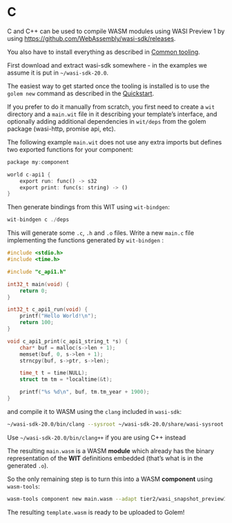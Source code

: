 
# C

C and C++ can be used to compile WASM modules using WASI Preview 1 by using https://github.com/WebAssembly/wasi-sdk/releases.

You also have to install everything as described in [Common tooling](/building-templates/common-tooling).

First download and extract wasi-sdk somewhere - in the examples we assume it is put in `~/wasi-sdk-20.0`.

The easiest way to get started once the tooling is installed is to use the `golem new` command as described in the [Quickstart](/getting-started/quickstart).

If you prefer to do it manually from scratch, you first need to create a `wit` directory and a `main.wit` file in it describing your template’s interface, and optionally adding additional dependencies in `wit/deps` from the golem package (wasi-http, promise api, etc).

The following example `main.wit` does not use any extra imports but defines two exported functions for your component:

```rust
package my:component

world c-api1 {
    export run: func() -> s32
    export print: func(s: string) -> ()
}
```

Then generate bindings from this WIT using `wit-bindgen`:

```rust
wit-bindgen c ./deps
```

This will generate some `.c`, `.h` and `.o` files. Write a new `main.c` file implementing the functions generated by `wit-bindgen` :

```c
#include <stdio.h>
#include <time.h>

#include "c_api1.h"

int32_t main(void) {
    return 0;
}

int32_t c_api1_run(void) {
    printf("Hello World!\n");
    return 100;
}

void c_api1_print(c_api1_string_t *s) {
    char* buf = malloc(s->len + 1);
    memset(buf, 0, s->len + 1);
    strncpy(buf, s->ptr, s->len);

    time_t t = time(NULL);
    struct tm tm = *localtime(&t);

    printf("%s %d\n", buf, tm.tm_year + 1900);
}
```

and compile it to WASM using the `clang` included in `wasi-sdk`:

```bash
~/wasi-sdk-20.0/bin/clang --sysroot ~/wasi-sdk-20.0/share/wasi-sysroot main.c c_api1.c c_api1_component_type.o  -o main.wasm
```

<Callout>Use `~/wasi-sdk-20.0/bin/clang++` if you are using C++ instead</Callout>

The resulting `main.wasm` is a WASM **module** which already has the binary representation of the **WIT** definitions embedded (that’s what is in the generated `.o`).

So the only remaining step is to turn this into a WASM **component** using `wasm-tools`:

```bash
wasm-tools component new main.wasm --adapt tier2/wasi_snapshot_preview1.wasm -o template.wasm
```

The resulting `template.wasm` is ready to be uploaded to Golem!
